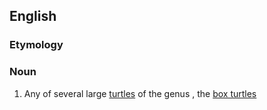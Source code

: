 {{also|Terrapene}}
==English==
{{rfi}}
{{wikipedia}}
{{wikispecies}}

===Etymology===
{{rfe}}
===Noun===
{{wikipedia}}
{{en-noun}}

# Any of several large [[turtle]]s of the genus {{taxlink|Terrapene|genus}}, the [[box turtle]]s